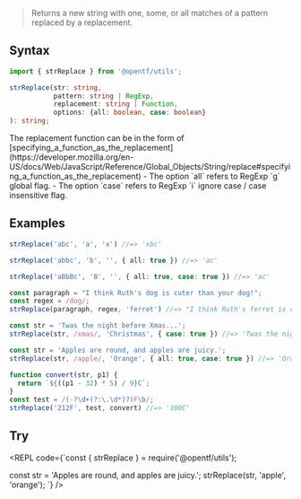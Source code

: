 
> Returns a new string with one, some, or all matches of a pattern replaced by a replacement.

## Syntax

```ts
import { strReplace } from '@opentf/utils';

strReplace(str: string,
           pattern: string | RegExp,
           replacement: string | Function,
           options: {all: boolean, case: boolean}
): string;
```

<Callout type="info">
The replacement function can be in the form of [specifying_a_function_as_the_replacement](https://developer.mozilla.org/en-US/docs/Web/JavaScript/Reference/Global_Objects/String/replace#specifying_a_function_as_the_replacement)
</Callout>

<Callout type="info">
 - The option `all` refers to RegExp `g` global flag.
 - The option `case` refers to RegExp `i` ignore case / case insensitive flag.
</Callout>

## Examples

```ts
strReplace('abc', 'a', 'x') //=> 'xbc'

strReplace('abbc', 'b', '', { all: true }) //=> 'ac'

strReplace('aBbBc', 'B', '', { all: true, case: true }) //=> 'ac'

const paragraph = "I think Ruth's dog is cuter than your dog!";
const regex = /dog/;
strReplace(paragraph, regex, 'ferret') //=> "I think Ruth's ferret is cuter than your dog!"

const str = 'Twas the night before Xmas...';
strReplace(str, /xmas/, 'Christmas', { case: true }) //=> 'Twas the night before Christmas...'

const str = 'Apples are round, and apples are juicy.';
strReplace(str, /apple/, 'Orange', { all: true, case: true }) //=> 'Oranges are round, and Oranges are juicy.'

function convert(str, p1) {
  return `${((p1 - 32) * 5) / 9}C`;
}
const test = /(-?\d+(?:\.\d*)?)F\b/;
strReplace('212F', test, convert) //=> '100C'
```

## Try

<REPL code={`const { strReplace } = require('@opentf/utils');

const str = 'Apples are round, and apples are juicy.';
strReplace(str, 'apple', 'orange');
`} />